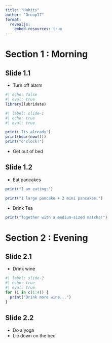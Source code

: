 ```yaml
---
title: "Habits"
author: "Group17"
format:
  revealjs:
    embed-resources: true
---
```


# Section 1 : Morning

## Slide 1.1

- Turn off alarm
```r
#| echo: false
#| eval: true
library(lubridate)
```
```r
#| label: slide-1
#| echo: true
#| eval: true

print('Its already')
print(hour(now()))
print("o'clock!")
```

- Get out of bed


## Slide 1.2

- Eat pancakes
```r
print("I am eating:")

print("1 large pancake + 2 mini pancakes.")
```

- Drink Tea

```r
print("Together with a medium-sized matcha!")
```

# Section 2 : Evening

## Slide 2.1

- Drink wine
```r
#| label: slide-2
#| echo: true
#| eval: true
for (i in c(1:4)) {
  print("Drink more wine...")
}
```

## Slide 2.2

- Do a yoga
- Lie down on the bed